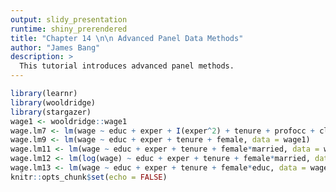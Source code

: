 ```yaml
---
output: slidy_presentation
runtime: shiny_prerendered
title: "Chapter 14 \n\n Advanced Panel Data Methods"
author: "James Bang"
description: >
  This tutorial introduces advanced panel methods. 
---
```


```r
library(learnr)
library(wooldridge)
library(stargazer)
wage1 <- wooldridge::wage1
wage.lm7 <- lm(wage ~ educ + exper + I(exper^2) + tenure + profocc + clerocc + servocc, data = wage1)
wage.lm9 <- lm(wage ~ educ + exper + tenure + female, data = wage1)
wage.lm11 <- lm(wage ~ educ + exper + tenure + female*married, data = wage1)
wage.lm12 <- lm(log(wage) ~ educ + exper + tenure + female*married, data = wage1)
wage.lm13 <- lm(wage ~ educ + exper + tenure + female*educ, data = wage1)
knitr::opts_chunk$set(echo = FALSE)
```
